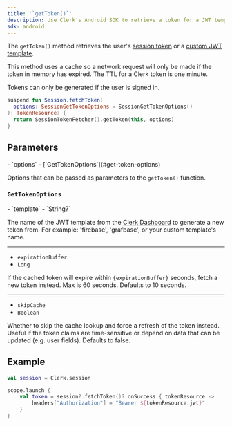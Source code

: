 ```yaml
---
title: '`getToken()`'
description: Use Clerk's Android SDK to retrieve a token for a JWT template that is defined in the Clerk Dashboard.
sdk: android
---
```


The `getToken()` method retrieves the user's [session token](/docs/guides/how-clerk-works/session-tokens) or a [custom JWT template](/docs/guides/development/jwt-templates).

This method uses a cache so a network request will only be made if the token in memory has expired. The TTL for a Clerk token is one minute.

Tokens can only be generated if the user is signed in.

```kotlin {{ filename: 'Session.kt' }}
suspend fun Session.fetchToken(
  options: SessionGetTokenOptions = SessionGetTokenOptions()
): TokenResource? {
  return SessionTokenFetcher().getToken(this, options)
}
```

## Parameters

<Properties>
  - `options`
  - [`GetTokenOptions`](#get-token-options)

  Options that can be passed as parameters to the `getToken()` function.
</Properties>

### `GetTokenOptions`

<Properties>
  - `template`
  - `String?`

  The name of the JWT template from the [Clerk Dashboard](https://dashboard.clerk.com/last-active?path=jwt-templates) to generate a new token from. For example: 'firebase', 'grafbase', or your custom template's name.

  ---

  - `expirationBuffer`
  - `Long`

  If the cached token will expire within `{expirationBuffer}` seconds, fetch a new token instead. Max is 60 seconds. Defaults to 10 seconds.

  ---

  - `skipCache`
  - `Boolean`

  Whether to skip the cache lookup and force a refresh of the token instead. Useful if the token claims are time-sensitive or depend on data that can be updated (e.g. user fields). Defaults to false.
</Properties>

## Example

```kotlin
val session = Clerk.session

scope.launch {
    val token = session?.fetchToken()?.onSuccess { tokenResource ->
        headers["Authorization"] = "Bearer ${tokenResource.jwt}"
    }
}
```
